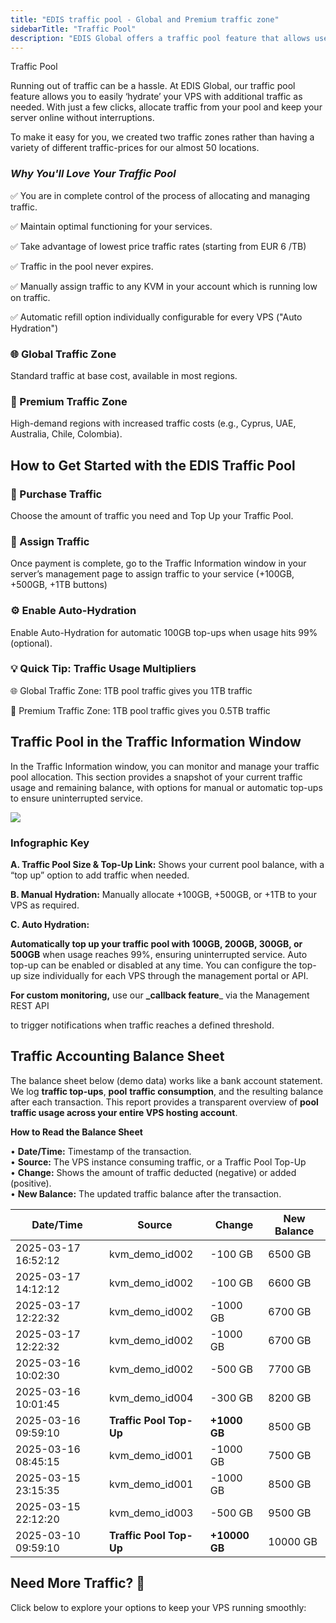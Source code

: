 ```yaml
---
title: "EDIS traffic pool - Global and Premium traffic zone"
sidebarTitle: "Traffic Pool"
description: "EDIS Global offers a traffic pool feature that allows users to manage and allocate traffic to their VPS plans. The service features two traffic zones – the standard Global Traffic Zone and a Premium Traffic Zone"
---
```



Traffic Pool

Running out of traffic can be a hassle. At EDIS Global, our traffic pool feature allows you to easily ‘hydrate’ your VPS with additional traffic as needed. With just a few clicks, allocate traffic from your pool and keep your server online without interruptions.

To make it easy for you, we created two traffic zones rather than having a variety of different traffic-prices for our almost 50 locations.

<CtaButton label="Top-up Traffic Pool" link="https://manage.edisglobal.com/cart.php?gid=214" />

### *Why You'll Love Your Traffic Pool*

✅ You are in complete control of the process of allocating and managing traffic.

✅ Maintain optimal functioning for your services.

✅ Take advantage of lowest price traffic rates (starting from EUR 6 /TB)

✅ Traffic in the pool never expires.

✅ Manually assign traffic to any KVM in your account which is running low on traffic.

✅ Automatic refill option individually configurable for every VPS ("Auto Hydration")

### 

### 🌐 Global Traffic Zone

Standard traffic at base cost, available in most regions.

### 💎 Premium Traffic Zone

High-demand regions with increased traffic costs (e.g., Cyprus, UAE, Australia, Chile, Colombia).

## **How to Get Started with the EDIS Traffic Pool**

### 🛒 Purchase Traffic

Choose the amount of traffic you need and Top Up your Traffic Pool.

### 📌 Assign Traffic

Once payment is complete, go to the Traffic Information window in your server’s management page to assign traffic to your service (+100GB, +500GB, +1TB buttons)

### ⚙️ Enable Auto-Hydration

Enable Auto-Hydration for automatic 100GB top-ups when usage hits 99% (optional).

### 💡 Quick Tip: Traffic Usage Multipliers

🌐 Global Traffic Zone: 1TB pool traffic gives you 1TB traffic

💎 Premium Traffic Zone: 1TB pool traffic gives you 0.5TB traffic



<CtaButton label="Top-up Traffic Pool" link="https://manage.edisglobal.com/cart.php?gid=214" />



## Traffic Pool in the Traffic Information Window

In the Traffic Information window, you can monitor and manage your traffic pool allocation. This section provides a snapshot of your current traffic usage and remaining balance, with options for manual or automatic top-ups to ensure uninterrupted service.

![](/assets/_incGduwnwlN1t_FCJzrC_traffic-pool-edis-global-manual-auto-hydration.png)

### Infographic Key

**A. Traffic Pool Size & Top-Up Link:**
Shows your current pool balance, with a “top up” option to add traffic when needed.

**B. Manual Hydration:**
Manually allocate +100GB, +500GB, or +1TB to your VPS as required.

**C. Auto Hydration:**

**Automatically top up your traffic pool with 100GB, 200GB, 300GB, or 500GB** when usage reaches 99%, ensuring uninterrupted service. Auto top-up can be enabled or disabled at any time. You can configure the top-up size individually for each VPS through the management portal or API. 



**For custom monitoring,** use our **_callback feature**_ via the Management REST API 
<CtaButton label="Callback via API" link="https://docs.edisglobal.com/management-api-reference/hooks/example-callback-triggered" />

to trigger notifications when traffic reaches a defined threshold.

## Traffic Accounting Balance Sheet

The balance sheet below (demo data) works like a bank account statement. We log **traffic top-ups**, **pool** **traffic consumption**, and the resulting balance after each transaction. This report provides a transparent overview of **pool** **traffic usage across your entire VPS hosting account**.

**How to Read the Balance Sheet**

• **Date/Time:** Timestamp of the transaction.\
• **Source:** The VPS instance consuming traffic, or a Traffic Pool Top-Up\
• **Change:** Shows the amount of traffic deducted (negative) or added (positive).\
• **New Balance:** The updated traffic balance after the transaction.

| Date/Time           | Source              | Change    | New Balance |
| ------------------- | ------------------- | --------- | ----------- |
| 2025-03-17 16:52:12 | kvm_demo_id002      | \-100 GB  | 6500 GB     |
| 2025-03-17 14:12:12 | kvm_demo_id002      | \-100 GB  | 6600 GB     |
| 2025-03-17 12:22:32 | kvm_demo_id002      | \-1000 GB | 6700 GB     |
| 2025-03-17 12:22:32 | kvm_demo_id002      | \-1000 GB | 6700 GB     |
| 2025-03-16 10:02:30 | kvm_demo_id002      | \-500 GB  | 7700 GB     |
| 2025-03-16 10:01:45 | kvm_demo_id004      | \-300 GB  | 8200 GB     |
| 2025-03-16 09:59:10 | **Traffic Pool Top-Up** | **+1000 GB** | 8500 GB     |
| 2025-03-16 08:45:15 | kvm_demo_id001      | \-1000 GB | 7500 GB     |
| 2025-03-15 23:15:35 | kvm_demo_id001      | \-1000 GB | 8500 GB     |
| 2025-03-15 22:12:20 | kvm_demo_id003      | \-500 GB  | 9500 GB     |
| 2025-03-10 09:59:10 | **Traffic Pool Top-Up** | **+10000 GB** | 10000 GB    |

<CtaButton label="Top-up Traffic Pool" link="https://manage.edisglobal.com/cart.php?gid=214" />



## Need More Traffic? 🚀

Click below to explore your options to keep your VPS running smoothly:

<CtaButton label="Exceeding Monthly Traffic Limit" link="./exceeding-monthly-traffic-limit-edis-global" />


